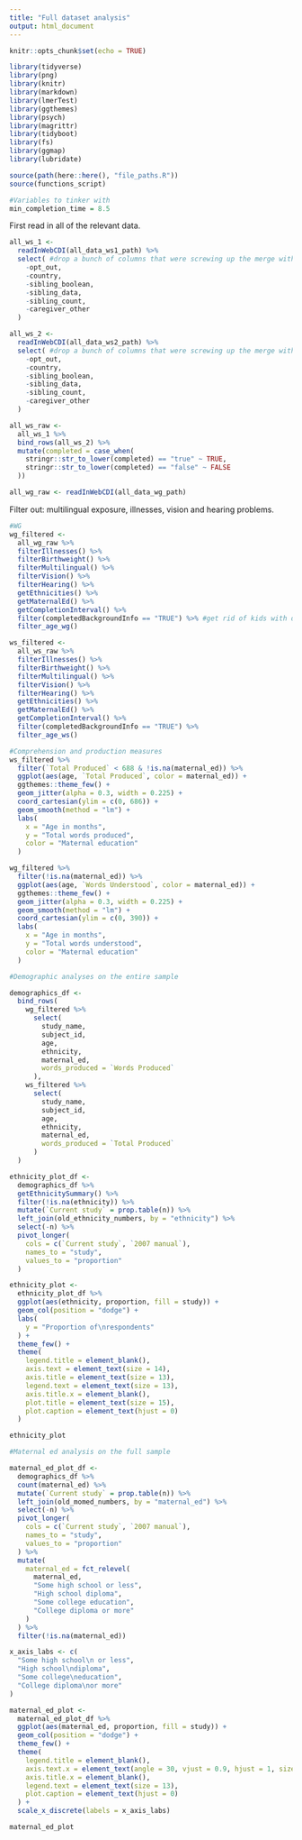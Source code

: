 ```yaml
---
title: "Full dataset analysis"
output: html_document
---
```


```r
knitr::opts_chunk$set(echo = TRUE)

library(tidyverse)
library(png)
library(knitr)
library(markdown)
library(lmerTest)
library(ggthemes)
library(psych)
library(magrittr)
library(tidyboot)
library(fs)
library(ggmap)
library(lubridate)

source(path(here::here(), "file_paths.R"))
source(functions_script)

#Variables to tinker with
min_completion_time = 8.5
```

First read in all of the relevant data.

```r
all_ws_1 <- 
  readInWebCDI(all_data_ws1_path) %>% 
  select( #drop a bunch of columns that were screwing up the merge with prolific data
    -opt_out,
    -country,
    -sibling_boolean,
    -sibling_data,
    -sibling_count,
    -caregiver_other
  )

all_ws_2 <- 
  readInWebCDI(all_data_ws2_path) %>% 
  select( #drop a bunch of columns that were screwing up the merge with prolific data
    -opt_out,
    -country,
    -sibling_boolean,
    -sibling_data,
    -sibling_count,
    -caregiver_other
  )

all_ws_raw <- 
  all_ws_1 %>% 
  bind_rows(all_ws_2) %>% 
  mutate(completed = case_when(
    stringr::str_to_lower(completed) == "true" ~ TRUE,
    stringr::str_to_lower(completed) == "false" ~ FALSE
  ))

all_wg_raw <- readInWebCDI(all_data_wg_path)
```


Filter out: multilingual exposure, illnesses, vision and hearing problems.
```r

#WG
wg_filtered <- 
  all_wg_raw %>% 
  filterIllnesses() %>% 
  filterBirthweight() %>% 
  filterMultilingual() %>% 
  filterVision() %>% 
  filterHearing() %>% 
  getEthnicities() %>% 
  getMaternalEd() %>%
  getCompletionInterval() %>% 
  filter(completedBackgroundInfo == "TRUE") %>% #get rid of kids with demos
  filter_age_wg()

ws_filtered <- 
  all_ws_raw %>% 
  filterIllnesses() %>% 
  filterBirthweight() %>% 
  filterMultilingual() %>% 
  filterVision() %>% 
  filterHearing() %>% 
  getEthnicities() %>% 
  getMaternalEd() %>% 
  getCompletionInterval() %>% 
  filter(completedBackgroundInfo == "TRUE") %>% 
  filter_age_ws()


```


```r
#Comprehension and production measures
ws_filtered %>% 
  filter(`Total Produced` < 688 & !is.na(maternal_ed)) %>% 
  ggplot(aes(age, `Total Produced`, color = maternal_ed)) +
  ggthemes::theme_few() +
  geom_jitter(alpha = 0.3, width = 0.225) +
  coord_cartesian(ylim = c(0, 686)) +
  geom_smooth(method = "lm") +
  labs(
    x = "Age in months", 
    y = "Total words produced",
    color = "Maternal education"
  )

wg_filtered %>% 
  filter(!is.na(maternal_ed)) %>% 
  ggplot(aes(age, `Words Understood`, color = maternal_ed)) +
  ggthemes::theme_few() +
  geom_jitter(alpha = 0.3, width = 0.225) +
  geom_smooth(method = "lm") +
  coord_cartesian(ylim = c(0, 390)) +
  labs(
    x = "Age in months", 
    y = "Total words understood",
    color = "Maternal education"
  )
```


```r
#Demographic analyses on the entire sample

demographics_df <- 
  bind_rows(
    wg_filtered %>% 
      select(
        study_name,
        subject_id,
        age,
        ethnicity, 
        maternal_ed, 
        words_produced = `Words Produced` 
      ),
    ws_filtered %>% 
      select(
        study_name,
        subject_id,
        age,
        ethnicity,
        maternal_ed,
        words_produced = `Total Produced`
      )
  )

ethnicity_plot_df <- 
  demographics_df %>% 
  getEthnicitySummary() %>% 
  filter(!is.na(ethnicity)) %>% 
  mutate(`Current study` = prop.table(n)) %>% 
  left_join(old_ethnicity_numbers, by = "ethnicity") %>% 
  select(-n) %>% 
  pivot_longer(
    cols = c(`Current study`, `2007 manual`),
    names_to = "study",
    values_to = "proportion"
  )

ethnicity_plot <-
  ethnicity_plot_df %>% 
  ggplot(aes(ethnicity, proportion, fill = study)) +
  geom_col(position = "dodge") +
  labs(
    y = "Proportion of\nrespondents"
  ) +
  theme_few() +
  theme(
    legend.title = element_blank(),
    axis.text = element_text(size = 14),
    axis.title = element_text(size = 13),
    legend.text = element_text(size = 13),
    axis.title.x = element_blank(),
    plot.title = element_text(size = 15),
    plot.caption = element_text(hjust = 0)
  )

ethnicity_plot

```


```r
#Maternal ed analysis on the full sample

maternal_ed_plot_df <- 
  demographics_df %>% 
  count(maternal_ed) %>% 
  mutate(`Current study` = prop.table(n)) %>% 
  left_join(old_momed_numbers, by = "maternal_ed") %>% 
  select(-n) %>% 
  pivot_longer(
    cols = c(`Current study`, `2007 manual`),
    names_to = "study",
    values_to = "proportion"
  ) %>% 
  mutate(
    maternal_ed = fct_relevel(
      maternal_ed,
      "Some high school or less",
      "High school diploma",
      "Some college education",
      "College diploma or more"
    )
  ) %>% 
  filter(!is.na(maternal_ed))

x_axis_labs <- c(
  "Some high school\n or less",
  "High school\ndiploma",
  "Some college\neducation",
  "College diploma\nor more"
)

maternal_ed_plot <- 
  maternal_ed_plot_df %>% 
  ggplot(aes(maternal_ed, proportion, fill = study)) +
  geom_col(position = "dodge") +
  theme_few() +
  theme(
    legend.title = element_blank(),
    axis.text.x = element_text(angle = 30, vjust = 0.9, hjust = 1, size = 13.5),
    axis.title.x = element_blank(),
    legend.text = element_text(size = 13),
    plot.caption = element_text(hjust = 0)
  ) +
  scale_x_discrete(labels = x_axis_labs)

maternal_ed_plot
```

